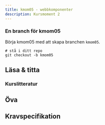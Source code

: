 ```yaml
---
title: kmom05 - webbkomponenter
description: Kursmoment 2
---
```


### En branch för kmom05

Börja kmom05 med att skapa branchen `kmom05`.

```shell
# stå i ditt repo
git checkout -b kmom05
```


## Läsa & titta

### Kurslitteratur


## Öva


## Kravspecifikation